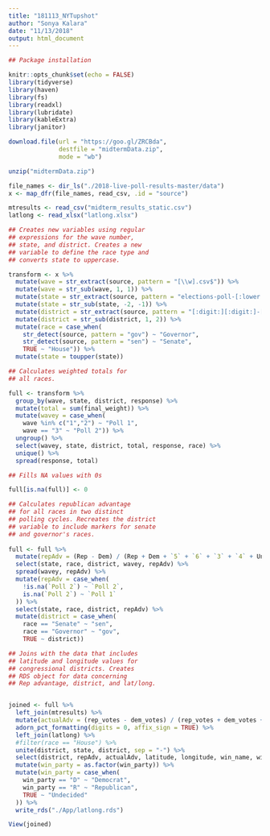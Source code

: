 ```yaml
---
title: "181113_NYTupshot"
author: "Sonya Kalara"
date: "11/13/2018"
output: html_document
---
```


```r

## Package installation 

knitr::opts_chunk$set(echo = FALSE)
library(tidyverse)
library(haven)
library(fs)
library(readxl)
library(lubridate)
library(kableExtra)
library(janitor)
```

```r
download.file(url = "https://goo.gl/ZRCBda",
              destfile = "midtermData.zip",
              mode = "wb")

unzip("midtermData.zip")

file_names <- dir_ls("./2018-live-poll-results-master/data")
x <- map_dfr(file_names, read_csv, .id = "source")

mtresults <- read_csv("midterm_results_static.csv")
latlong <- read_xlsx("latlong.xlsx")
```

```r
## Creates new variables using regular
## expressions for the wave number,
## state, and district. Creates a new
## variable to define the race type and
## converts state to uppercase. 

transform <- x %>% 
  mutate(wave = str_extract(source, pattern = "[\\w].csv$")) %>% 
  mutate(wave = str_sub(wave, 1, 1)) %>% 
  mutate(state = str_extract(source, pattern = "elections-poll-[:lower:][:lower:]")) %>% 
  mutate(state = str_sub(state, -2, -1)) %>% 
  mutate(district = str_extract(source, pattern = "[:digit:][:digit:]-[:digit:].csv$")) %>% 
  mutate(district = str_sub(district, 1, 2)) %>% 
  mutate(race = case_when(
    str_detect(source, pattern = "gov") ~ "Governor",
    str_detect(source, pattern = "sen") ~ "Senate",
    TRUE ~ "House")) %>% 
  mutate(state = toupper(state))
```

```r

## Calculates weighted totals for
## all races. 

full <- transform %>% 
  group_by(wave, state, district, response) %>% 
  mutate(total = sum(final_weight)) %>% 
  mutate(wavey = case_when(
    wave %in% c("1","2") ~ "Poll 1",
    wave == "3" ~ "Poll 2")) %>%
  ungroup() %>% 
  select(wavey, state, district, total, response, race) %>% 
  unique() %>% 
  spread(response, total) 

## Fills NA values with 0s 

full[is.na(full)] <- 0  

## Calculates republican advantage
## for all races in two distinct 
## polling cycles. Recreates the district
## variable to include markers for senate
## and governor's races. 
  
full <- full %>% 
  mutate(repAdv = (Rep - Dem) / (Rep + Dem + `5` + `6` + `3` + `4` + Und)) %>% 
  select(state, race, district, wavey, repAdv) %>% 
  spread(wavey, repAdv) %>% 
  mutate(repAdv = case_when(
    !is.na(`Poll 2`) ~ `Poll 2`, 
    is.na(`Poll 2`) ~ `Poll 1`
  )) %>% 
  select(state, race, district, repAdv) %>%
  mutate(district = case_when(
    race == "Senate" ~ "sen",
    race == "Governor" ~ "gov",
    TRUE ~ district))

## Joins with the data that includes
## latitude and longitude values for 
## congressional districts. Creates 
## RDS object for data concerning 
## Rep advantage, district, and lat/long. 


joined <- full %>% 
  left_join(mtresults) %>% 
  mutate(actualAdv = (rep_votes - dem_votes) / (rep_votes + dem_votes + other_votes)) %>% 
  adorn_pct_formatting(digits = 0, affix_sign = TRUE) %>% 
  left_join(latlong) %>% 
  #filter(race == "House") %>% 
  unite(district, state, district, sep = "-") %>% 
  select(district, repAdv, actualAdv, latitude, longitude, win_name, win_party) %>% 
  mutate(win_party = as.factor(win_party)) %>% 
  mutate(win_party = case_when(
    win_party == "D" ~ "Democrat", 
    win_party == "R" ~ "Republican",
    TRUE ~ "Undecided"
  )) %>% 
  write_rds("./App/latlong.rds") 

View(joined)
```

